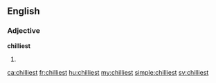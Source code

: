 ==English==

===Adjective===
'''chilliest'''

# {{en-superlative of|chilly}}

[[ca:chilliest]]
[[fr:chilliest]]
[[hu:chilliest]]
[[my:chilliest]]
[[simple:chilliest]]
[[sv:chilliest]]
